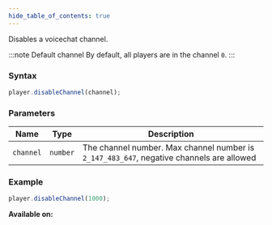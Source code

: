 ```yaml
---
hide_table_of_contents: true
---
```



Disables a voicechat channel.

:::note Default channel
By default, all players are in the channel `0`.
:::

### Syntax

```js
player.disableChannel(channel);
```

### Parameters

| Name      | Type     | Description                                                                              |
| --------- | -------- | ---------------------------------------------------------------------------------------- |
| `channel` | `number` | The channel number. Max channel number is `2_147_483_647`, negative channels are allowed |

### Example

```js
player.disableChannel(1000);
```

**Available on:** <ServerTag />
